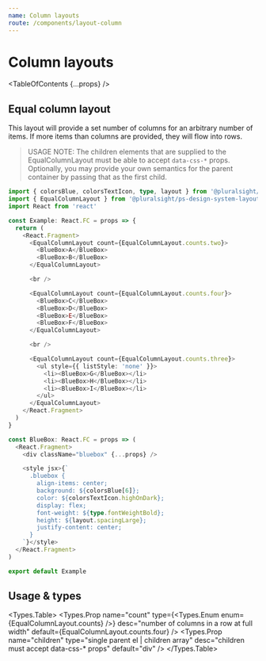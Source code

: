 ```yaml
---
name: Column layouts
route: /components/layout-column
---
```



# Column layouts

<TableOfContents {...props} />

## Equal column layout

This layout will provide a set number of columns for an arbitrary number of
items. If more items than columns are provided, they will flow into rows.

> USAGE NOTE: The children elements that are supplied to the EqualColumnLayout must be able to accept `data-css-*` props. Optionally, you may provide your own semantics for the parent container by passing that as the first child.

```typescript
import { colorsBlue, colorsTextIcon, type, layout } from '@pluralsight/ps-design-system-core'
import { EqualColumnLayout } from '@pluralsight/ps-design-system-layout'
import React from 'react'

const Example: React.FC = props => {
  return (
    <React.Fragment>
      <EqualColumnLayout count={EqualColumnLayout.counts.two}>
        <BlueBox>A</BlueBox>
        <BlueBox>B</BlueBox>
      </EqualColumnLayout>

      <br />

      <EqualColumnLayout count={EqualColumnLayout.counts.four}>
        <BlueBox>C</BlueBox>
        <BlueBox>D</BlueBox>
        <BlueBox>E</BlueBox>
        <BlueBox>F</BlueBox>
      </EqualColumnLayout>

      <br />

      <EqualColumnLayout count={EqualColumnLayout.counts.three}>
        <ul style={{ listStyle: 'none' }}>
          <li><BlueBox>G</BlueBox></li>
          <li><BlueBox>H</BlueBox></li>
          <li><BlueBox>I</BlueBox></li>
        </ul>
      </EqualColumnLayout>
    </React.Fragment>
  )
}

const BlueBox: React.FC = props => (
  <React.Fragment>
    <div className="bluebox" {...props} />

    <style jsx>{`
      .bluebox {
        align-items: center;
        background: ${colorsBlue[6]};
        color: ${colorsTextIcon.highOnDark};
        display: flex;
        font-weight: ${type.fontWeightBold};
        height: ${layout.spacingLarge};
        justify-content: center;
      }
    `}</style>
  </React.Fragment>
)

export default Example
```

## Usage & types

<Usage
  install="npm install @pluralsight/ps-design-system-layout"
  import="import { AsideLayout } from '@pluralsight/ps-design-system-layout'"
  packageName="layout"
/>

<Types.Table>
  <Types.Prop
    name="count"
    type={<Types.Enum enum={EqualColumnLayout.counts} />}
    desc="number of columns in a row at full width"
    default={EqualColumnLayout.counts.four}
  />
  <Types.Prop
    name="children"
    type="single parent el | children array"
    desc="children must accept data-css-* props"
    default="div"
  />
</Types.Table>

